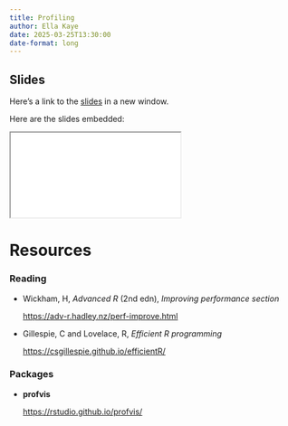 ```yaml
---
title: Profiling
author: Ella Kaye
date: 2025-03-25T13:30:00
date-format: long
---
```


## Slides

Here's a link to the [slides](/slides/06-profiling/index.qmd){target="_blank"} in a new window. 

Here are the slides embedded:

<iframe class="slide-deck ar3x2" src="/slides/06-profiling/index.html" title="06-profiling slides">
</iframe>

# Resources

### Reading

- Wickham, H, _Advanced R_ (2nd edn), _Improving performance section_ 

  <https://adv-r.hadley.nz/perf-improve.html>

- Gillespie, C and Lovelace, R, _Efficient R programming_
 
  <https://csgillespie.github.io/efficientR/>


### Packages

- **profvis**

  <https://rstudio.github.io/profvis/>
